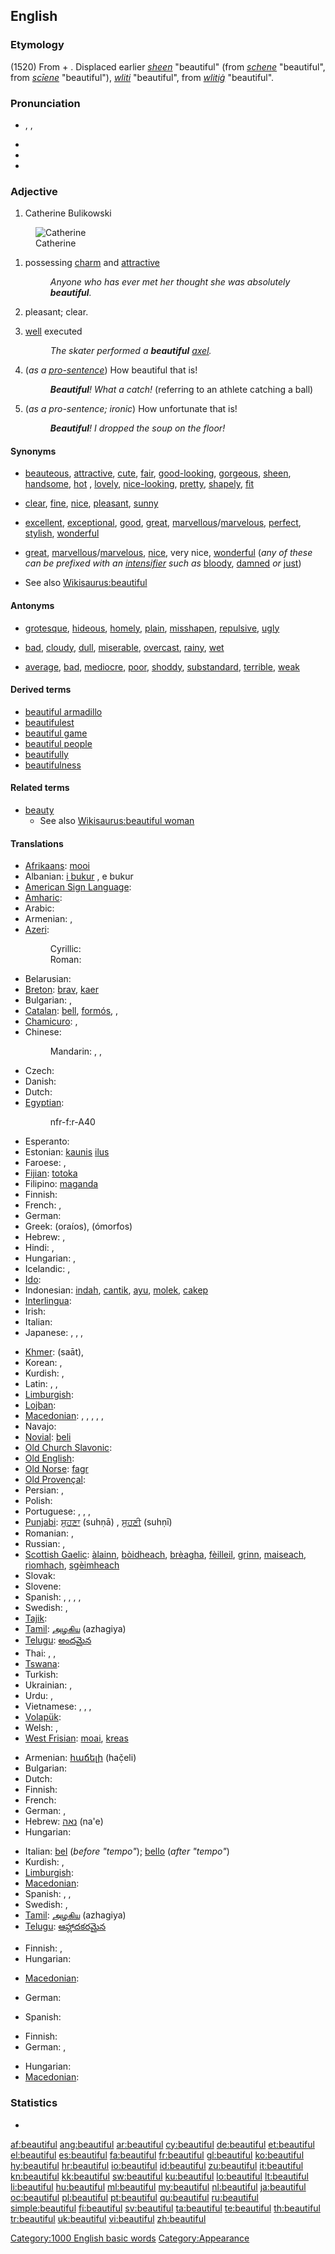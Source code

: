 ==English==

===Etymology===
(1520) From {{term|beauty}} + {{etyl|gem}} {{term|-ful||full of}}. Displaced earlier {{etyl|en|-}} ''[[sheen]]'' "beautiful" (from {{etyl|enm|-}} ''[[schene#Middle English|schene]]'' "beautiful", from {{etyl|ang|-}} ''[[sciene#Old English|scīene]]'' "beautiful"), {{etyl|enm|-}} ''[[wliti#Middle English|wliti]]'' "beautiful", from {{etyl|ang|-}} ''[[wlitig#Old English|wlitiġ]]'' "beautiful".

===Pronunciation===
* {{enPR|byo͞oʹtĭ-fəl}}, {{IPA|/ˈbjuːtɪfəl/}}, {{SAMPA|/"bju:tIf@l/}}
* {{audio|en-us-beautiful.ogg|Audio (US)}}
* {{audio|En-uk-beautiful.ogg|Audio (UK)}}
* {{hyphenation|beau|ti|ful}}

===Adjective===
{{en-adj}}
#Catherine Bulikowski
[[File:Catherine.png|Catherine]]
# possessing [[charm]] and [[attractive]]
#: ''Anyone who has ever met her thought she was absolutely '''beautiful'''.''
# {{context|of the weather}} pleasant; clear.
# [[well]] executed
#: ''The skater performed a '''beautiful''' [[axel]].''
# <!--not an interjection-->(''as a [[pro-sentence]]'') How beautiful that is!
#: '''''Beautiful'''! What a catch!'' (referring to an athlete catching a ball)
# <!--not an interjection-->(''as a pro-sentence; ironic'') How unfortunate that is!
#: '''''Beautiful'''! I dropped the soup on the floor!''

====Synonyms====
* {{sense|possessing charm and attractive}} [[beauteous]], [[attractive]], [[cute]], [[fair]], [[good-looking]], [[gorgeous]], [[sheen]], [[handsome]], [[hot]] {{qualifier|slang}}, [[lovely]], [[nice-looking]], [[pretty]], [[shapely]], [[fit]] {{qualifier|slang}}
* {{sense|of the weather}} [[clear]], [[fine]], [[nice]], [[pleasant]], [[sunny]]
* {{sense|well executed}} [[excellent]], [[exceptional]], [[good]], [[great]], [[marvellous]]/[[marvelous]], [[perfect]], [[stylish]], [[wonderful]]
* {{sense|ironic: how unfortunate}} [[great]], [[marvellous]]/[[marvelous]], [[nice]], very nice, [[wonderful]] (''any of these can be prefixed with an [[intensifier]] such as'' [[bloody]], [[damned]] ''or'' [[just]])
* See also [[Wikisaurus:beautiful]]

====Antonyms====
* {{sense|possessing charm and attractive}} [[grotesque]], [[hideous]], [[homely]], [[plain]], [[misshapen]], [[repulsive]], [[ugly]]
* {{sense|of the weather}} [[bad]], [[cloudy]], [[dull]], [[miserable]], [[overcast]], [[rainy]], [[wet]]
* {{sense|well executed}} [[average]], [[bad]], [[mediocre]], [[poor]], [[shoddy]], [[substandard]], [[terrible]], [[weak]]

====Derived terms====
* [[beautiful armadillo]]
* [[beautifulest]]
* [[beautiful game]]
* [[beautiful people]]
* [[beautifully]]
* [[beautifulness]]<!--?-->

====Related terms====
* [[beauty]]
** See also [[Wikisaurus:beautiful woman]]

====Translations====
{{trans-top|possessing charm and attractive}}
* [[Afrikaans]]: [[mooi]]
* Albanian: [[bukur|i bukur]] {{m}}, e bukur {{f}}
* [[American Sign Language]]: {{tø|ase|5@NearCheek-PalmBack RoundVert OpenA@NearJaw-PalmBack|xs=American Sign Language}}
* [[Amharic]]: {{tø|am|ቆንጆ|tr=qonjo|sc=Ethi}}
* Arabic: {{t-|ar|جميل|tr=jamiil}}
* Armenian: {{t|hy|գեղեցիկ|tr=geġec'ik|sc=Armn}}, {{t|hy|սիրուն|tr=sirun|sc=Armn}}
* [[Azeri]]:
*: Cyrillic: {{t-|az|гәшәнҝ|sc=Cyrl|xs=Azeri}}
*: Roman: {{t-|az|qəşəng|xs=Azeri}}
* Belarusian: {{t|be|выдатны|tr=vydátny|xs=Belarusian}}
* [[Breton]]: [[brav]], [[kaer]]
* Bulgarian: {{t+|bg|красив|tr=krasív}}, {{t+|bg|прекрасен|tr=prekrásen}}
* [[Catalan]]: [[bell]], [[formós]], {{t+|ca|bonic|m}}, {{t|ca|bonica|f}}
* [[Chamicuro]]: {{tø|ccc|pya'c̈homa}}, {{tø|ccc|pewa puti'na}}
* Chinese:
*: Mandarin: {{t-|cmn|漂亮|tr=piàoliang|sc=Hani}}, {{t-|cmn|美|tr=měi|sc=Hani}}, {{t-|cmn|好看|tr=hǎokàn|sc=Hani}}
* Czech: {{t-|cs|krásný}}
* Danish: {{t+|da|smuk}}
* Dutch: {{t+|nl|mooi}}
* [[Egyptian]]: {{tø|egy|nfr|sc=Egyp}}
*: <hiero>nfr-f:r-A40</hiero>
* Esperanto: {{t+|eo|bela|xs=Esperanto}}
* Estonian: [[kaunis]] [[ilus]]
* Faroese: {{t|fo|vakur|m}}, {{t|fo|vøkur|f}} {{t|fo|vakurt|n}}
* [[Fijian]]: [[totoka]]
* Filipino: [[maganda]]
* Finnish: {{t+|fi|kaunis}}
* French: {{t+|fr|beau|m}}, {{t+|fr|belle|f}}
* German: {{t+|de|schön}}
* Greek: {{t+|el|ωραίος|m}} (oraíos), {{t+|el|όμορφος|m}} (ómorfos)
* Hebrew: {{t+|he|יפה|m|tr=yafe}}, {{t+|he|יפה|f|tr=yafa}}
* Hindi: {{t-|hi|ख़ूबसूरत|tr=xūbsūrat|xs=Hindi}}, {{t-|hi|सुन्दर|tr=sundar|xs=Hindi}}
* Hungarian: {{t+|hu|szép}}, {{t+|hu|gyönyörű}}
* Icelandic: {{t+|is|fallegur}}, {{t+|is|fagur}}
* [[Ido]]: {{t+|io|bela|xs=Ido}}
* Indonesian: [[indah]], [[cantik]], [[ayu]], [[molek]], [[cakep]]
* [[Interlingua]]: {{t|ia|belle}}
* Irish: {{t-|ga|álainn|xs=Irish}}
* Italian: {{t+|it|bello}}
* Japanese: {{t+|ja|美しい|tr=うつくしい, utsukushii}}, {{t-|ja|綺麗}}, {{t-|ja|きれい|tr=kirei}}, {{t+|ja|素敵|tr=すてき, suteki}}
{{trans-mid}}
* [[Khmer]]: {{Khmr|[[ស្អាត]]}} (saāt), {{t-|km|ល្អ|tr=l'ɑɑ|sc=Khmr|xs=Khmer}}
* Korean: {{qualifier|attributive}} {{t|ko|아름다운|tr=areumdaun|sc=Kore}}, {{qualifier|predicative}} {{t|ko|아름답다|tr=areumdapda|sc=Kore}}
* Kurdish: {{ku-Arab|[[جوان]]}}, {{ku-Arab|[[ئێسک سووک]]}}
* Latin: {{t-|la|pulcher}}, {{t-|la|formosus|m}}, {{t+|la|bellus|m}}
* [[Limburgish]]: {{t-|li|sjoen|xs=Limburgish}}
* [[Lojban]]: {{t-|jbo|melbi|xs=Lojban}}
* [[Macedonian]]: {{t|mk|убав|m|tr=úbav}}, {{t|mk|убава|f|tr=úbava}}, {{t|mk|убаво|n|tr=úbavo}}, {{t-|mk|прекрасен|m|tr=prékrasen}}, {{t|mk|прекрасна|f|tr=prékrasna}}, {{t|mk|прекрасно|n|tr=prékrasno}}
* Navajo: {{tø|nv|nizhóní}}
* [[Novial]]: [[beli]]
* [[Old Church Slavonic]]: {{tø|cu|красьнъ|tr=krasĭnŭ|sc=Cyrs}}
* [[Old English]]: {{t-|ang|wlitig|xs=Old English}}
* [[Old Norse]]: [[fagr]]
* [[Old Provençal]]: {{tø|pro|bel}}
* Persian: {{t+|fa|زیبا|tr=zibâ|xs=Persian}}, {{t+|fa|قشنگ|tr=qašang|xs=Persian}}
* Polish: {{t+|pl|piękny}}
* Portuguese: {{t+|pt|belo|m}}, {{t+|pt|bela|f}}, {{t+|pt|bonito|m}}, {{t+|pt|bonita|f}}
* [[Punjabi]]: [[ਸੁਹਣਾ]] (suhṇā) {{m}}, [[ਸੁਹਣੀ]] (suhṇī) {{f}}
* Romanian: {{t+|ro|frumos|m|n}}, {{t-|ro|frumoasă|f}}
* Russian: {{t+|ru|красивый|tr=krasívyj}}, {{t+|ru|прекрасный|tr=prekrásnyj}}
* [[Scottish Gaelic]]: [[àlainn]], [[bòidheach]], [[brèagha]], [[fèilleil]], [[grinn]], [[maiseach]], [[rìomhach]], [[sgèimheach]]
* Slovak: {{t-|sk|krásny}}
* Slovene: {{t+|sl|lep}}
* Spanish: {{t-|es|hermoso}}, {{t+|es|bello}}, {{t+|es|lindo}}, {{t-|es|guapo}}, {{t+|es|bonito}}
* Swedish: {{t+|sv|fin}}, {{t+|sv|vacker}}
* [[Tajik]]: {{t|tg|зебо|tr=zebo|sc=Cyrl|xs=Tajik}}
* [[Tamil]]: [[அழகிய]] (azhagiya)
* [[Telugu]]: [[అందమైన]]
* Thai: {{t-|th|สุนทร|tr=sŭnton}}, {{t|th|สวย|tr=sŭay|sc=Thai}}, {{t|th|งาม|tr=ngaam|sc=Thai}}
* [[Tswana]]: {{t-|tn|-ntle|xs=Tswana}}
* Turkish: {{t+|tr|güzel}}
* Ukrainian: {{t|uk|вродливий|tr=vrodlývyj|xs=Ukrainian}}, {{t|uk|красивий|tr=krasývyj|xs=Ukrainian}}
* Urdu: {{t-|ur|خوبصورت|tr=xūbsūrat|xs=Urdu}}, {{t-|ur|سندر|tr=sundar|xs=Urdu}}
* Vietnamese: {{t|vi|đẹp đẽ|xs=Vietnamese}}, {{t+|vi|tốt|xs=Vietnamese}}, {{t|vi|tốt đẹp|xs=Vietnamese}}, {{t|vi|đẹp}}
* [[Volapük]]: {{t|vo|jönik}}
* Welsh: {{t|cy|hardd|xs=Welsh}}, {{t|cy|prydferth|xs=Welsh}}
* [[West Frisian]]: [[moai]], [[kreas]]
{{trans-bottom}}

{{trans-top|of weather: pleasant, clear}}
* Armenian: [[հաճելի]] (hač̣eli)
* Bulgarian: {{t+|bg|хубав}}
* Dutch: {{t+|nl|mooi}}
* Finnish: {{t+|fi|kaunis}}
* French: {{t+|fr|beau|m}}
* German: {{t+|de|heiter}}, {{t+|de|schön}}
* Hebrew: [[נאה]] (na'e)
* Hungarian: {{t+|hu|szép}}
{{trans-mid}}
* Italian: [[bel]] (''before "tempo"''); [[bello]] (''after "tempo"'')
* Kurdish: {{ku-Arab|[[خۆش]]}}, {{ku-Arab|[[فێنک]]}}
* [[Limburgish]]: {{t-|li|sjoen|xs=Limburgish}}
* [[Macedonian]]: {{t|mk|убаво|n|tr=úbavo}}
* Spanish: {{t+|es|bueno}}, {{t+|es|despejado}}, {{t-|es|alegre}}
* Swedish: {{t+|sv|fint|n}}, {{t+|sv|vackert|n}}
* [[Tamil]]: [[அழகிய]] (azhagiya)
* [[Telugu]]: [[ఆహ్లాదకరమైన]]
{{trans-bottom}}

{{trans-top|well executed}}
* Finnish: {{t+|fi|kaunis}}, {{t+|fi|loistava}}
* Hungarian: {{t+|hu|szép}}
{{trans-mid}}
* [[Macedonian]]: {{t|mk|убаво|tr=úbavo}}
{{trans-bottom}}

{{trans-top|as a pro-sentence}}
* German: {{t+|de|toll}}
{{trans-mid}}
* Spanish: {{t+|es|bravo}}
{{trans-bottom}}

{{trans-top|ironic: how unfortunate}}
* Finnish: {{t+|fi|loistava}}
* German: {{t+|de|toll}}, {{t+|de|schön}}
{{trans-mid}}
* Hungarian: {{t+|hu|szép}}
* [[Macedonian]]: {{t|mk|убаво|tr=úbavo}}
{{trans-bottom}}

===Statistics===
* {{rank|England|sense|ten|422|beautiful|possible|mark|followed}}

[[Category:1000 English basic words]]
[[Category:Appearance]]

[[af:beautiful]]
[[ang:beautiful]]
[[ar:beautiful]]
[[cy:beautiful]]
[[de:beautiful]]
[[et:beautiful]]
[[el:beautiful]]
[[es:beautiful]]
[[fa:beautiful]]
[[fr:beautiful]]
[[gl:beautiful]]
[[ko:beautiful]]
[[hy:beautiful]]
[[hr:beautiful]]
[[io:beautiful]]
[[id:beautiful]]
[[zu:beautiful]]
[[it:beautiful]]
[[kn:beautiful]]
[[kk:beautiful]]
[[sw:beautiful]]
[[ku:beautiful]]
[[lo:beautiful]]
[[lt:beautiful]]
[[li:beautiful]]
[[hu:beautiful]]
[[ml:beautiful]]
[[my:beautiful]]
[[nl:beautiful]]
[[ja:beautiful]]
[[oc:beautiful]]
[[pl:beautiful]]
[[pt:beautiful]]
[[qu:beautiful]]
[[ru:beautiful]]
[[simple:beautiful]]
[[fi:beautiful]]
[[sv:beautiful]]
[[ta:beautiful]]
[[te:beautiful]]
[[th:beautiful]]
[[tr:beautiful]]
[[uk:beautiful]]
[[vi:beautiful]]
[[zh:beautiful]]